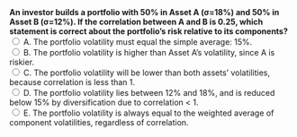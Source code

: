 ::: {.question-block}
<form onsubmit="event.preventDefault(); checkAnswer('module2_mcq_q69')" data-correct-answer="D">
<strong style="display: block;">
An investor builds a portfolio with 50% in Asset A (σ=18%) and 50% in Asset B (σ=12%). If the correlation between A and B is 0.25, which statement is correct about the portfolio’s risk relative to its components?
</strong>
<label><input type="radio" name="module2_mcq_q69" value="A"> A. The portfolio volatility must equal the simple average: 15%.</label><br>
<label><input type="radio" name="module2_mcq_q69" value="B"> B. The portfolio volatility is higher than Asset A’s volatility, since A is riskier.</label><br>
<label><input type="radio" name="module2_mcq_q69" value="C"> C. The portfolio volatility will be lower than both assets’ volatilities, because correlation is less than 1.</label><br>
<label><input type="radio" name="module2_mcq_q69" value="D"> D. The portfolio volatility lies between 12% and 18%, and is reduced below 15% by diversification due to correlation &lt; 1.</label><br>
<label><input type="radio" name="module2_mcq_q69" value="E"> E. The portfolio volatility is always equal to the weighted average of component volatilities, regardless of correlation.</label><br>
</form>
<div id="feedback-module2_mcq_q69" class="feedback" data-status="" style="display:none;">
✅ Correct: D. Portfolio risk is given by  
\(\sigma_p = \sqrt{w_A^2\sigma_A^2 + w_B^2\sigma_B^2 + 2w_Aw_B\sigma_A\sigma_B\rho_{AB}}\).  
With \(w_A=w_B=0.5\), \(\rho_{AB}=0.25\),  
\(\sigma_p = \sqrt{0.25(0.18^2+0.12^2)+0.25(2)(0.18)(0.12)(0.25)} \approx 14.2\%\).  
This is **lower than the weighted average (15%)**, but still between the two individual volatilities (12% and 18%).  
Diversification reduces risk, but cannot push it below the least risky asset unless correlation is negative.
</div>
:::
